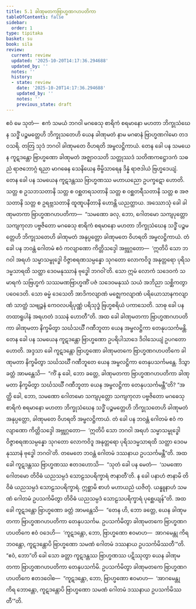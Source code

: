 ```yaml
---
title: 5.1 ခါဏုမတကဗြာဟ္မဏဂဟပတိကာ
tableOfContents: false
sidebar:
  order: 1
type: tipitaka
basket: su
book: sila
review:
  current: review
  updated: '2025-10-20T14:17:36.294688'
  updated_by: ''
  notes: ''
  history:
  - state: review
    date: '2025-10-20T14:17:36.294688'
    updated_by: ''
    notes: ''
    previous_state: draft
---
```



<DynamicBreadcrumb />


<ReviewStatus review={frontmatter.review} showDetails={true} />

<HypothesisAnnotation frontmatter={frontmatter} />

<Division number="323" book="sila" e="ch" v="6" p="120">

<Paragraph number="493" book="sila">
ဧဝံ မေ သုတံ—  ဧကံ သမယံ ဘဂဝါ မဂဓေသု စာရိကံ စရမာနော မဟတာ ဘိက္ခုသံဃေန သဒ္ဓိံ ပဉ္စမတ္တေဟိ ဘိက္ခုသတေဟိ ယေန ခါဏုမတံ နာမ မဂဓာနံ ဗြာဟ္မဏဂါမော တဒဝသရိ. တတြ သုဒံ ဘဂဝါ ခါဏုမတေ ဝိဟရတိ အမ္ဗလဋ္ဌိကာယံ. တေန ခေါ ပန သမယေန ကူဋဒန္တော ဗြာဟ္မဏော ခါဏုမတံ အဇ္ဈာဝသတိ သတ္တုဿဒံ သတိဏကဋ္ဌောဒကံ သဓညံ ရာဇဘောဂ္ဂံ ရညာ မာဂဓေန သေနိယေန ဗိမ္ဗိသာရေန ဒိန္နံ ရာဇဒါယံ ဗြဟ္မဒေယျံ. တေန ခေါ ပန သမယေန ကူဋဒန္တဿ ဗြာဟ္မဏဿ မဟာယညော ဥပက္ခဋော ဟောတိ. သတ္တ စ ဥသဘသတာနိ သတ္တ စ ဝစ္ဆတရသတာနိ သတ္တ စ ဝစ္ဆတရီသတာနိ သတ္တ စ အဇသတာနိ သတ္တ စ ဥရဗ္ဘသတာနိ ထူဏူပနီတာနိ ဟောန္တိ ယညတ္ထာယ.
</Paragraph>

</Division>
<Division number="324" book="sila" e="ch" v="6" p="120">

<Paragraph number="494" book="sila">
အဿောသုံ ခေါ ခါဏုမတကာ ဗြာဟ္မဏဂဟပတိကာ—  “သမဏော ခလု, ဘော, ဂေါတမော သကျပုတ္တော သကျကုလာ ပဗ္ဗဇိတော မဂဓေသု စာရိကံ စရမာနော မဟတာ ဘိက္ခုသံဃေန သဒ္ဓိံ ပဉ္စမတ္တေဟိ ဘိက္ခုသတေဟိ ခါဏုမတံ အနုပ္ပတ္တော ခါဏုမတေ ဝိဟရတိ အမ္ဗလဋ္ဌိကာယံ. တံ ခေါ ပန ဘဝန္တံ ဂေါတမံ ဧဝံ ကလျာဏော ကိတ္တိသဒ္ဒေါ အဗ္ဘုဂ္ဂတော—  ‘ဣတိပိ သော ဘဂဝါ အရဟံ သမ္မာသမ္ဗုဒ္ဓေါ ဝိဇ္ဇာစရဏသမ္ပန္နော သုဂတော လောကဝိဒူ အနုတ္တရော ပုရိသဒမ္မသာရထိ သတ္ထာ ဒေဝမနုဿာနံ ဗုဒ္ဓေါ ဘဂဝါ’တိ. သော ဣမံ လောကံ သဒေဝကံ သမာရကံ သဗြဟ္မကံ သဿမဏဗြာဟ္မဏိံ ပဇံ သဒေဝမနုဿံ သယံ အဘိညာ သစ္ဆိကတွာ ပဝေဒေတိ. သော ဓမ္မံ ဒေသေတိ အာဒိကလျာဏံ မဇ္ဈေကလျာဏံ ပရိယောသာနကလျာဏံ သာတ္ထံ သဗျဉ္ဇနံ ကေဝလပရိပုဏ္ဏံ ပရိသုဒ္ဓံ ဗြဟ္မစရိယံ ပကာသေတိ. သာဓု ခေါ ပန တထာရူပါနံ အရဟတံ ဒဿနံ ဟောတီ”တိ.
</Paragraph>

</Division>
<Division number="325" book="sila" e="ch" v="6" p="120">

<Paragraph number="495" book="sila">
အထ ခေါ ခါဏုမတကာ ဗြာဟ္မဏဂဟပတိကာ ခါဏုမတာ နိက္ခမိတွာ သင်္ဃသင်္ဃီ ဂဏီဘူတာ ယေန အမ္ဗလဋ္ဌိကာ တေနုပသင်္ကမန္တိ.
</Paragraph>

</Division>
<Division number="326" book="sila" e="ch" v="6" p="121">

<Paragraph number="496" book="sila">
တေန ခေါ ပန သမယေန ကူဋဒန္တော ဗြာဟ္မဏော ဥပရိပါသာဒေ ဒိဝါသေယျံ ဥပဂတော ဟောတိ. အဒ္ဒသာ ခေါ ကူဋဒန္တော ဗြာဟ္မဏော ခါဏုမတကေ ဗြာဟ္မဏဂဟပတိကေ ခါဏုမတာ နိက္ခမိတွာ သင်္ဃသင်္ဃီ ဂဏီဘူတေ ယေန အမ္ဗလဋ္ဌိကာ တေနုပသင်္ကမန္တေ. ဒိသွာ ခတ္တံ အာမန္တေသိ—  “ကိံ နု ခေါ, ဘော ခတ္တေ, ခါဏုမတကာ ဗြာဟ္မဏဂဟပတိကာ ခါဏုမတာ နိက္ခမိတွာ သင်္ဃသင်္ဃီ ဂဏီဘူတာ ယေန အမ္ဗလဋ္ဌိကာ တေနုပသင်္ကမန္တီ”တိ?
</Paragraph>

</Division>
<Division number="327" book="sila" e="ch" v="6" p="121">

<Paragraph number="497" book="sila">
“အတ္ထိ ခေါ, ဘော, သမဏော ဂေါတမော သကျပုတ္တော သကျကုလာ ပဗ္ဗဇိတော မဂဓေသု စာရိကံ စရမာနော မဟတာ ဘိက္ခုသံဃေန သဒ္ဓိံ ပဉ္စမတ္တေဟိ ဘိက္ခုသတေဟိ ခါဏုမတံ အနုပ္ပတ္တော, ခါဏုမတေ ဝိဟရတိ အမ္ဗလဋ္ဌိကာယံ. တံ ခေါ ပန ဘဝန္တံ ဂေါတမံ ဧဝံ ကလျာဏော ကိတ္တိသဒ္ဒေါ အဗ္ဘုဂ္ဂတော—  ‘ဣတိပိ သော ဘဂဝါ အရဟံ သမ္မာသမ္ဗုဒ္ဓေါ ဝိဇ္ဇာစရဏသမ္ပန္နော သုဂတော လောကဝိဒူ အနုတ္တရော ပုရိသဒမ္မသာရထိ သတ္ထာ ဒေဝမနုဿာနံ ဗုဒ္ဓေါ ဘဂဝါ’တိ. တမေတေ ဘဝန္တံ ဂေါတမံ ဒဿနာယ ဥပသင်္ကမန္တီ”တိ.
</Paragraph>

</Division>
<Division number="328" book="sila" e="ch" v="6" p="121">

<Paragraph number="498" book="sila">
အထ ခေါ ကူဋဒန္တဿ ဗြာဟ္မဏဿ ဧတဒဟောသိ—  “သုတံ ခေါ ပန မေတံ—  ‘သမဏော ဂေါတမော တိဝိဓံ ယညသမ္ပဒံ သောဠသပရိက္ခာရံ ဇာနာတီ’တိ. န ခေါ ပနာဟံ ဇာနာမိ တိဝိဓံ ယညသမ္ပဒံ သောဠသပရိက္ခာရံ. ဣစ္ဆာမိ စာဟံ မဟာယညံ ယဇိတုံ. ယန္နူနာဟံ သမဏံ ဂေါတမံ ဥပသင်္ကမိတွာ တိဝိဓံ ယညသမ္ပဒံ သောဠသပရိက္ခာရံ ပုစ္ဆေယျန်”တိ.
</Paragraph>

</Division>
<Division number="329" book="sila" e="ch" v="6" p="121">

<Paragraph number="499" book="sila">
အထ ခေါ ကူဋဒန္တော ဗြာဟ္မဏော ခတ္တံ အာမန္တေသိ—  “တေန ဟိ, ဘော ခတ္တေ, ယေန ခါဏုမတကာ ဗြာဟ္မဏဂဟပတိကာ တေနုပသင်္ကမ. ဥပသင်္ကမိတွာ ခါဏုမတကေ ဗြာဟ္မဏဂဟပတိကေ ဧဝံ ဝဒေဟိ—  ‘ကူဋဒန္တော, ဘော, ဗြာဟ္မဏော ဧဝမာဟ—  အာဂမေန္တု ကိရ ဘဝန္တော, ကူဋဒန္တောပိ ဗြာဟ္မဏော သမဏံ ဂေါတမံ ဒဿနာယ ဥပသင်္ကမိဿတီ’”တိ. “ဧဝံ, ဘော”တိ ခေါ သော ခတ္တာ ကူဋဒန္တဿ ဗြာဟ္မဏဿ ပဋိဿုတွာ ယေန ခါဏုမတကာ ဗြာဟ္မဏဂဟပတိကာ တေနုပသင်္ကမိ. ဥပသင်္ကမိတွာ ခါဏုမတကေ ဗြာဟ္မဏဂဟပတိကေ ဧတဒဝေါစ—  “ကူဋဒန္တော, ဘော, ဗြာဟ္မဏော ဧဝမာဟ—  ‘အာဂမေန္တု ကိရ ဘောန္တော, ကူဋဒန္တောပိ ဗြာဟ္မဏော သမဏံ ဂေါတမံ ဒဿနာယ ဥပသင်္ကမိဿတီ’”တိ.
</Paragraph>
</Division>